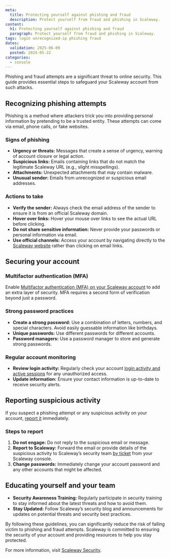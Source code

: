 ```yaml
---
meta:
  title: Protecting yourself against phishing and fraud
  description: Protect yourself from fraud and phishing in Scaleway.
content:
  h1: Protecting yourself against phishing and fraud
  paragraph: Protect yourself from fraud and phishing in Scaleway.
tags: login unrecognized-ip phishing fraud
dates:
  validation: 2025-06-09
  posted: 2024-05-22
categories:
  - console
---
```


Phishing and fraud attempts are a significant threat to online security. This guide provides essential steps to safeguard your Scaleway account from such attacks.

## Recognizing phishing attempts

Phishing is a method where attackers trick you into providing personal information by pretending to be a trusted entity. These attempts can come via email, phone calls, or fake websites.

### Signs of phishing

- **Urgency or threats:** Messages that create a sense of urgency, warning of account closure or legal action.
- **Suspicious links:** Emails containing links that do not match the legitimate Scaleway URL (e.g., slight misspellings).
- **Attachments:** Unexpected attachments that may contain malware.
- **Unusual sender:** Emails from unrecognized or suspicious email addresses.

### Actions to take

- **Verify the sender:** Always check the email address of the sender to ensure it is from an official Scaleway domain.
- **Hover over links:** Hover your mouse over links to see the actual URL before clicking.
- **Do not share sensitive information:** Never provide your passwords or personal information via email.
- **Use official channels:** Access your account by navigating directly to the [Scaleway website](https://www.scaleway.com/) rather than clicking on email links.

## Securing your account

### Multifactor authentication (MFA)

Enable [Multifactor authentication (MFA) on your Scaleway account](/account/how-to/use-2fa/#how-to-update-mfa) to add an extra layer of security. MFA requires a second form of verification beyond just a password.

### Strong password practices

- **Create a strong password:** Use a combination of letters, numbers, and special characters. Avoid easily guessable information like birthdays.
- **Unique passwords:** Use different passwords for different accounts.
- **Password managers:** Use a password manager to store and generate strong passwords.

### Regular account monitoring

- **Review login activity:** Regularly check your account [login activity and active sessions](https://console.scaleway.com/account/profile) for any unauthorized access.
- **Update information:** Ensure your contact information is up-to-date to receive security alerts.

## Reporting suspicious activity

If you suspect a phishing attempt or any suspicious activity on your account, [report it](#steps-to-report) immediately.

### Steps to report

1. **Do not engage:** Do not reply to the suspicious email or message.
2. **Report to Scaleway:** Forward the email or provide details of the suspicious activity to Scaleway’s security team [by ticket](https://console.scaleway.com/support/tickets/create) from your Scaleway console.
3. **Change passwords:** Immediately change your account password and any other accounts that might be affected.

## Educating yourself and your team

- **Security Awareness Training:** Regularly participate in security training to stay informed about the latest threats and how to avoid them.
- **Stay Updated:** Follow Scaleway’s security blog and announcements for updates on potential threats and security best practices.

By following these guidelines, you can significantly reduce the risk of falling victim to phishing and fraud attempts. Scaleway is committed to ensuring the security of your account and providing resources to help you stay protected.

For more information, visit [Scaleway Security](https://security.scaleway.com/).